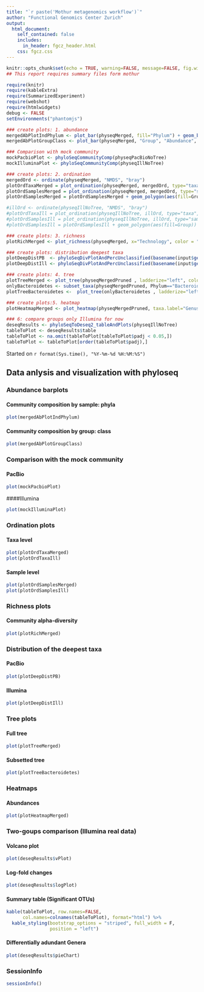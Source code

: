 ```yaml
---
title: "`r paste('Mothur metagenomics workflow')`"
author: "Functional Genomics Center Zurich"
output: 
  html_document:
    self_contained: false
    includes:
      in_header: fgcz_header.html
    css: fgcz.css
---
```


```r
knitr::opts_chunk$set(echo = TRUE, warning=FALSE, message=FALSE, fig.width=10, fig.height=7)
## This report requires summary files form mothur

require(knitr)
require(kableExtra)
require(SummarizedExperiment)
require(webshot)
require(htmlwidgets)
debug <- FALSE
setEnvironments("phantomjs")
```

```r
### create plots: 1. abundance
mergedAbPlotIndPhylum <- plot_bar(physeqMerged, fill="Phylum") + geom_bar(aes(color=Phylum, fill=Phylum), stat="identity", position="stack")
mergedAbPlotGroupClass <- plot_bar(physeqMerged, "Group", "Abundance", fill="Class") + geom_bar(aes(color=Class, fill=Class), stat="identity", position="stack")
```

```r
### Comparison with mock community
mockPacbioPlot <- phyloSeqCommunityComp(physeqPacBioNoTree)
mockIlluminaPlot <- phyloSeqCommunityComp(physeqIllNoTree)
```

```r
### create plots: 2. ordination
mergedOrd <- ordinate(physeqMerged, "NMDS", "bray")
plotOrdTaxaMerged = plot_ordination(physeqMerged, mergedOrd, type="taxa", color="Phylum") + facet_wrap(~Phylum, 3) + ggtitle("Taxa ordination, all samples")
plotOrdSamplesMerged = plot_ordination(physeqMerged, mergedOrd, type="samples", color="Group", shape = "Technology") 
plotOrdSamplesMerged = plotOrdSamplesMerged + geom_polygon(aes(fill=Group)) + geom_point(size=3) + ggtitle("Sample ordination, all samples")

#illOrd <- ordinate(physeqIllNoTree, "NMDS", "bray")
#plotOrdTaxaIll = plot_ordination(physeqIllNoTree, illOrd, type="taxa", color="Phylum") + facet_wrap(~Phylum, 3) + #ggtitle("Taxa ordination, only Illumina samples")
#plotOrdSamplesIll = plot_ordination(physeqIllNoTree, illOrd, type="samples", color="Group") 
#plotOrdSamplesIll = plotOrdSamplesIll + geom_polygon(aes(fill=Group)) + geom_point(size=5) + ggtitle("Sample ordination, only #Illumina samples")
```

```r
### create plots: 3. richness 
plotRichMerged <- plot_richness(physeqMerged, x="Technology", color = "Group", measures=c("Chao1", "Shannon"))
```

```r
### create plots: distribution deepest taxa
plotDeepDistPB  <- phyloSeqDivPlotAndPercUnclassified(basename(input$getFullPaths("Taxonomy_pacbio")),"Genus")
plotDeepDistIll <- phyloSeqDivPlotAndPercUnclassified(basename(input$getFullPaths("Taxonomy_Illumina")),"Genus")
```

```r
### create plots: 4. tree
plotTreeMerged <- plot_tree(physeqMergedPruned , ladderize="left", color="Group", shape="Technology")
onlyBacteroidetes <- subset_taxa(physeqMergedPruned, Phylum=="Bacteroidetes")
plotTreeBacteroidetes <-  plot_tree(onlyBacteroidetes , ladderize="left", color="Group", shape="Technology", size = "abundance", label.tips="Genus") + ggtitle("Bacteroidetes-only tree")
```

```r
### create plots:5. heatmap
plotHeatmapMerged <- plot_heatmap(physeqMergedPruned, taxa.label="Genus")
```

```r
### 6: compare groups only Illumina for now
deseqResults <- phyloSeqToDeseq2_tableAndPlots(physeqIllNoTree)
tableToPlot <- deseqResults$table
tableToPlot <- na.omit(tableToPlot[tableToPlot$padj < 0.05,])
tableToPlot <- tableToPlot[order(tableToPlot$padj),]

```

Started on `r format(Sys.time(), "%Y-%m-%d %H:%M:%S")`

## Data anlysis and visualization with phyloseq {.tabset}

### Abundance barplots
#### Community composition by sample: phyla
```r
plot(mergedAbPlotIndPhylum)
```

#### Community composition by group: class
```r
plot(mergedAbPlotGroupClass)
```

### Comparison with the mock community
#### PacBio
```r
plot(mockPacbioPlot)
```

####Illumina
```r
plot(mockIlluminaPlot)
```

### Ordination plots
#### Taxa level
```r
plot(plotOrdTaxaMerged)
plot(plotOrdTaxaIll)
```

#### Sample level
```r
plot(plotOrdSamplesMerged)
plot(plotOrdSamplesIll)

```

### Richness plots
#### Community alpha-diversity
```r
plot(plotRichMerged)
```

### Distribution of the deepest taxa
#### PacBio
```r
plot(plotDeepDistPB)
```

#### Illumina
```r
plot(plotDeepDistIll)
```

### Tree plots
#### Full tree
```r
plot(plotTreeMerged)
```

#### Subsetted tree
```r
plot(plotTreeBacteroidetes)
```

### Heatmaps
#### Abundances
```r
plot(plotHeatmapMerged)
```

### Two-goups comparison (Illumina real data)
#### Volcano plot
```r
plot(deseqResults$vPlot)
```

#### Log-fold changes 
```r
plot(deseqResults$logPlot)
```

#### Summary table (Significant OTUs)
```r
kable(tableToPlot, row.names=FALSE, 
      col.names=colnames(tableToPlot), format="html") %>%
  kable_styling(bootstrap_options = "striped", full_width = F,
                position = "left")
```

#### Differentially adundant Genera 
```r
plot(deseqResults$pieChart)
```

### SessionInfo
```r
sessionInfo()
```
